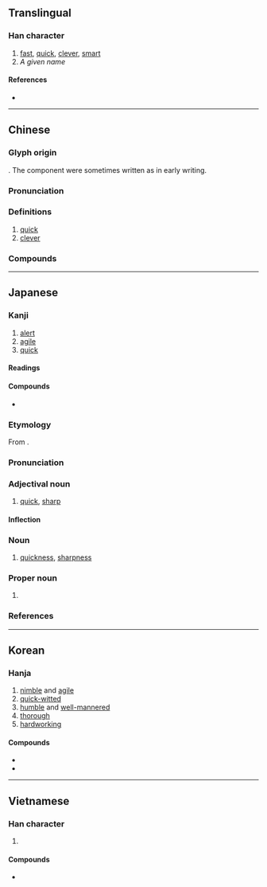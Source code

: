 {{character info}}
{{character info|0xFA41}}
{{character info|0x2F8C8}}
==Translingual==

===Han character===
{{Han char|rn=66|rad=攴|as=07|asj=6|sn=11|snj=10|four=88540|canj=OYOK|ids=⿰每攵}}

# [[fast]], [[quick]], [[clever]], [[smart]]
# ''A given name''

====References====
* {{Han ref|kx=0471.040|dkj=13202|dj=0823.050|hdz=21463.010|uh=654F|ud=25935|bh=B1D3|bd=45523}}

----

==Chinese==
{{zh-forms|alt=勄}}

===Glyph origin===
{{Han etym}}
{{Han compound|每|攴|c1=p|c2=s|t2=hand; action|ls=psc}}. The {{lang|zh|攴}} component were sometimes written as {{zh-m|*又|gloss=hand}} in early writing.

===Pronunciation===
{{zh-pron
|m=mǐn
|c=man5
|h=pfs=men
|md=mīng
|mn=bín
|mn-t=miang2/miêng2
|mn-t_note=miang2 - Shantou; miêng2 - Chaozhou
|w=3min
|mc=y
|oc=y
|cat=
}}

===Definitions===
{{zh-hanzi}}

# [[quick]]
# [[clever]]

===Compounds===
{{zh-der|不敏|伶俐聰敏|俊敏|光敏作用|光敏症|勤敏|士敏土|心閑手敏|恪敏|才思敏捷|敏感|敏感度|敏感話題|敏慧|敏捷|敏於伎|敏給|敏練慈愷|敏豆|敏贍|敏銳|敬謝不敏|機敏|熱敏性|熱敏電阻|神經過敏|穎敏|精敏|聰敏|膚敏|西敏宮|西敏寺|辨敏|過敏|過敏原|遜志時敏|銳敏|開敏|靈敏|靈敏度}}

----

==Japanese==
{{ja-kanji forms|k=y}}

===Kanji===
{{ja-kanji|grade=c|rs=攴07}}

# [[alert]]
# [[agile]]
# [[quick]]

====Readings====
{{ja-readings
|goon=みん
|kanon=びん
|kun=と-し, さと-い
}}

====Compounds====
* {{ja-r|敏感|びんかん|[[sensitivity]]}}

{{ja-kanjitab|びん|yomi=o}}

===Etymology===
From {{bor|ja|ltc|-|sort=ひん'}} {{m|zh|敏|tr=min<sup>X</sup>}}.

===Pronunciation===
{{ja-pron|yomi=kanon|びん|acc=1|acc_ref=DJR,NHK}}

===Adjectival noun===
{{ja-adj|infl=na|びん}}

# [[quick]], [[sharp]]

====Inflection====
{{ja-na|びん}}

===Noun===
{{ja-noun|びん}}

# [[quickness]], [[sharpness]]

===Proper noun===
{{ja-pos|proper|さとし}}

# {{given name|ja|male|sort=さとし}}

===References===
<references/>

----

==Korean==

===Hanja===
{{ko-hanja|hangeul=민|eumhun=|rv=min|mr=min|y=min}}

# [[nimble]] and [[agile]]
# [[quick-witted]]
# [[humble]] and [[well-mannered]]
# [[thorough]]
# [[hardworking]]

====Compounds====
* {{ko-l|민감|[[sensitivity]]|敏感}}
* {{ko-l|민첩성|[[agility]]|敏捷性}}

----

==Vietnamese==

===Han character===
{{vi-hantu|[[mẫn]], [[mắn]]|rs=攴07}}

# {{rfdef|vi|sort=攴07}}

====Compounds====
* {{vi-l|mẫn cảm|敏感|[[sensitive]]}}